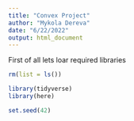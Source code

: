 ```yaml
---
title: "Convex Project"
author: "Mykola Dereva"
date: "6/22/2022"
output: html_document
---
```


First of all lets loar required libraries 

```r
rm(list = ls())

library(tidyverse)
library(here)

set.seed(42)
```

